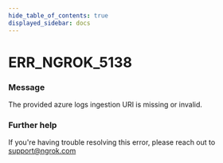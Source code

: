 ```yaml
---
hide_table_of_contents: true
displayed_sidebar: docs
---
```



# ERR_NGROK_5138

### Message

The provided azure logs ingestion URI is missing or invalid.

<ErrorDetails error="err_ngrok_5138" />

### Further help

If you're having trouble resolving this error, please reach out to [support@ngrok.com](mailto:support@ngrok.com?subject=Help%20with%20ERR_NGROK_5138)
